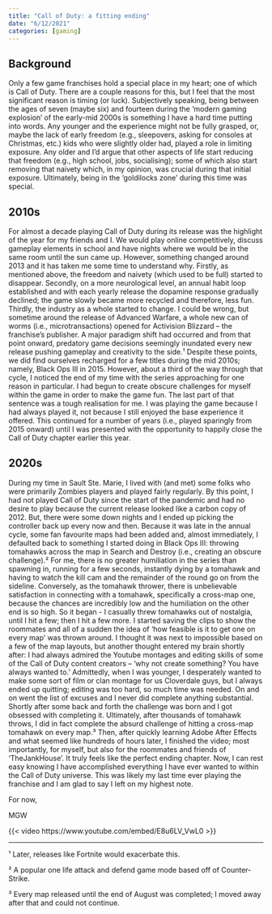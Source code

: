 ```yaml
---
title: "Call of Duty: a fitting ending"
date: "6/12/2021"
categories: [gaming]
---
```


## Background

Only a few game franchises hold a special place in my heart; one of which is Call of Duty. There are a couple reasons for this, but I feel that the most significant reason is timing (or luck). Subjectively speaking, being between the ages of seven (maybe six) and fourteen during the 'modern gaming explosion' of the early-mid 2000s is something I have a hard time putting into words. Any younger and the experience might not be fully grasped, or, maybe the lack of early freedom (e.g., sleepovers, asking for consoles at Christmas, etc.) kids who were slightly older had, played a role in limiting exposure. Any older and I'd argue that other aspects of life start reducing that freedom (e.g., high school, jobs, socialising); some of which also start removing that naivety which, in my opinion, was crucial during that initial exposure. Ultimately, being in the 'goldilocks zone' during this time was special.

## 2010s

For almost a decade playing Call of Duty during its release was the highlight of the year for my friends and I. We would play online competitively, discuss gameplay elements in school and have nights where we would be in the same room until the sun came up. However, something changed around 2013 and it has taken me some time to understand why. Firstly, as mentioned above, the freedom and naivety (which used to be full) started to disappear. Secondly, on a more neurological level, an annual habit loop established and with each yearly release the dopamine response gradually declined; the game slowly became more recycled and therefore, less fun. Thirdly, the industry as a whole started to change. I could be wrong, but sometime around the release of Advanced Warfare, a whole new can of worms (i.e., microtransactions) opened for Activision Blizzard -- the franchise's publisher. A major paradigm shift had occurred and from that point onward, predatory game decisions seemingly inundated every new release pushing gameplay and creativity to the side.¹ Despite these points, we did find ourselves recharged for a few titles during the mid 2010s; namely, Black Ops III in 2015. However, about a third of the way through that cycle, I noticed the end of my time with the series approaching for one reason in particular. I had begun to create obscure challenges for myself within the game in order to make the game fun. The last part of that sentence was a tough realisation for me. I was playing the game because I had always played it, not because I still enjoyed the base experience it offered. This continued for a number of years (i.e., played sparingly from 2015 onward) until I was presented with the opportunity to happily close the Call of Duty chapter earlier this year.

## 2020s

During my time in Sault Ste. Marie, I lived with (and met) some folks who were primarily Zombies players and played fairly regularly. By this point, I had not played Call of Duty since the start of the pandemic and had no desire to play because the current release looked like a carbon copy of 2012. But, there were some down nights and I ended up picking the controller back up every now and then. Because it was late in the annual cycle, some fan favourite maps had been added and, almost immediately, I defaulted back to something I started doing in Black Ops III: throwing tomahawks across the map in Search and Destroy (i.e., creating an obscure challenge).² For me, there is no greater humiliation in the series than spawning in, running for a few seconds, instantly dying by a tomahawk and having to watch the kill cam and the remainder of the round go on from the sideline. Conversely, as the tomahawk thrower, there is unbelievable satisfaction in connecting with a tomahawk, specifically a cross-map one, because the chances are incredibly low and the humiliation on the other end is so high. So it began - I casually threw tomahawks out of nostalgia, until I hit a few; then I hit a few more. I started saving the clips to show the roommates and all of a sudden the idea of 'how feasible is it to get one on every map' was thrown around. I thought it was next to impossible based on a few of the map layouts, but another thought entered my brain shortly after: I had always admired the Youtube montages and editing skills of some of the Call of Duty content creators -- 'why not create something? You have always wanted to.' Admittedly, when I was younger, I desperately wanted to make some sort of film or clan montage for us Cloverdale guys, but I always ended up quitting; editing was too hard, so much time was needed. On and on went the list of excuses and I never did complete anything substantial. Shortly after some back and forth the challenge was born and I got obsessed with completing it. Ultimately, after thousands of tomahawk throws, I did in fact complete the absurd challenge of hitting a cross-map tomahawk on every map.³ Then, after quickly learning Adobe After Effects and what seemed like hundreds of hours later, I finished the video; most importantly, for myself, but also for the roommates and friends of 'TheJankHouse'. It truly feels like the perfect ending chapter. Now, I can rest easy knowing I have accomplished everything I have ever wanted to within the Call of Duty universe. This was likely my last time ever playing the franchise and I am glad to say I left on my highest note.

For now,

MGW

{{< video https://www.youtube.com/embed/E8u6LV_VwL0 >}}

------------------------------------------------------------------------

¹ Later, releases like Fortnite would exacerbate this.

² A popular one life attack and defend game mode based off of Counter-Strike.

³ Every map released until the end of August was completed; I moved away after that and could not continue.
